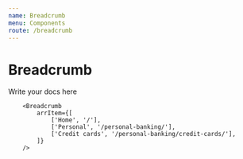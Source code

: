 ```yaml
---
name: Breadcrumb
menu: Components
route: /breadcrumb
---
```



# Breadcrumb

Write your docs here

<Playground>
	<Breadcrumb arrItem={[['Home', '/'], ['Personal', '/personal-banking/']]} />

    	<Breadcrumb
    		arrItem={[
    			['Home', '/'],
    			['Personal', '/personal-banking/'],
    			['Credit cards', '/personal-banking/credit-cards/'],
    		]}
    	/>

</Playground>

<PropsTable of={Breadcrumb} />

